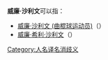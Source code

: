 '''威廉·沙利文'''可以指：
* [[威廉·沙利文_(曲棍球运动员)|威廉·沙利文 (曲棍球运动员)]]（{{lang-en|William Sullivan}}）
* [[威廉·希利·沙利文|威廉·希利·沙利文]]（{{lang-en|William Healy Sullivan}}）
{{disambig}}

[[Category:人名译名消歧义|Category:人名译名消歧义]]